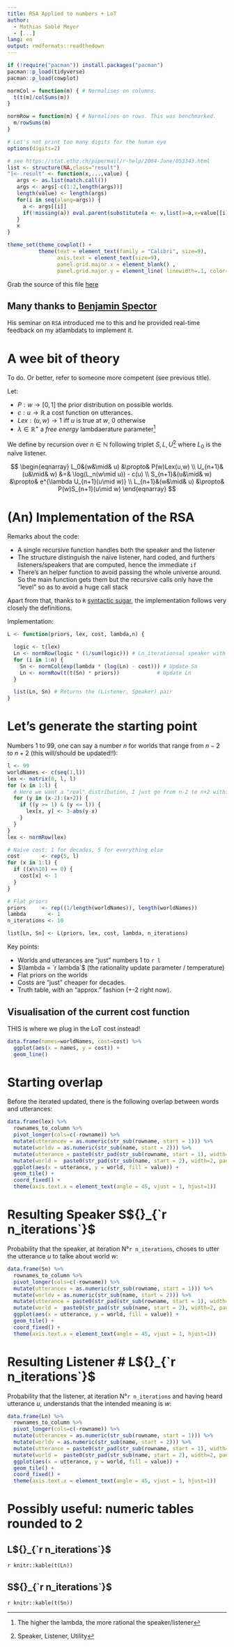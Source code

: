 ```yaml
---
title: RSA Applied to numbers + LoT
author:
  - Mathias Sablé Meyer
  - [...]
lang: en
output: rmdformats::readthedown
---
```


```r
if (!require("pacman")) install.packages("pacman")
pacman::p_load(tidyverse)
pacman::p_load(cowplot)

normCol = function(m) { # Normalises on columns.
  t(t(m)/colSums(m))
}

normRow = function(m) { # Normalises on rows. This was benchmarked.
  m/rowSums(m)
}

# Let's not print too many digits for the human eye
options(digits=2)

# see https://stat.ethz.ch/pipermail/r-help/2004-June/053343.html
list <- structure(NA,class="result")
"[<-.result" <- function(x,...,value) {
   args <- as.list(match.call())
   args <- args[-c(1:2,length(args))]
   length(value) <- length(args)
   for(i in seq(along=args)) {
     a <- args[[i]]
     if(!missing(a)) eval.parent(substitute(a <- v,list(a=a,v=value[[i]])))
   }
   x
}

theme_set(theme_cowplot() +
          theme(text = element_text(family = "Calibri", size=9),
                axis.text = element_text(size=9),
                panel.grid.major.x = element_blank() ,
                panel.grid.major.y = element_line( linewidth=.1, color="black")))
```

Grab the source of this file [here](./index.Rmd)

## Many thanks to [Benjamin Spector](https://sites.google.com/site/bspectorpage/)

His seminar on `RSA` introduced me to this and he provided real-time feedback
on my atlambdats to implement it.

# A wee bit of theory

To do. Or better, refer to someone more competent (see previous title).

Let:

* $P : w \rightarrow [0,1]$ the prior distribution on possible worlds.
* $c : u \rightarrow \mathbb{R}$ a cost function on utterances.
* $Lex : (u,w) \rightarrow 1$ iff $u$ is true at $w$, $0$ otherwise
* $\lambda \in \mathbb{R}^+$ a *free energy* lambdaerature parameter^[The higher
  the lambda, the more rational the speaker/listener]

We define by recursion over $n \in \mathbb{N}$ following triplet $S, L, U$^[Speaker, Listener, Utility]\ where $L_0$ is the naïve listener.

$$
\begin{eqnarray}
  L_0&(w&\mid& u) &\propto& P(w)Lex(u,w) \\
  U_{n+1}&(u&\mid& w) &=& \log(L_n(w\mid u)) - c(u) \\
  S_{n+1}&(u&\mid& w) &\propto& e^{\lambda U_{n+1}(u\mid w)} \\
  L_{n+1}&(w&\mid& u) &\propto& P(w)S_{n+1}(u\mid w)
\end{eqnarray}
$$

# (An) Implementation of the RSA

Remarks about the code:

* A single recursive function handles both the speaker and the listener
* The structure distinguish the naïve listener, hard coded, and furthers
  listeners/speakers that are computed, hence the immediate `if`
* There's an helper function to avoid passing the whole universe around. So the
  main function gets them but the recursive calls only have the "level" so as
  to avoid a huge call stack

Apart from that, thanks to `R` [syntactic
sugar](https://en.wikipedia.org/wiki/Syntactic_sugar), the implementation
follows very closely the definitions.

Implementation:

```r
L <- function(priors, lex, cost, lambda,n) {

  logic <- t(lex)
  Ln <- normRow(logic * (1/sum(logic))) # Ln_iterationsal speaker with "flat" choice
  for (i in 1:n) {
    Sn <- normCol(exp(lambda * (log(Ln) - cost))) # Update Sn
    Ln <- normRow(t(t(Sn) * priors))            # Update Ln
  }

  list(Ln, Sn) # Returns the (Listener, Speaker) pair
}
```

# Let's generate the starting point

Numbers 1 to 99, one can say a number $n$ for worlds that range from $n-2$ to
$n+2$ (this will/should be updated!!):

```r
l <- 99
worldNames <- c(seq(1,l))
lex <- matrix(0, l, l)
for (x in 1:l) {
  # Here we want a "real" distribution, I just go from n-2 to n+2 within bounds
  for (y in (x-2):(x+2)) {
    if ((y >= 1) & (y <= l)) {
      lex[x, y] <- 3-abs(y-x)
    }
  }
}
lex <- normRow(lex)

# Naive cost: 1 for decades, 5 for everything else
cost       <- rep(5, l)
for (x in 1:l) {
  if ((x%%10) == 0) {
    cost[x] <- 1
  }
}

# Flat priors
priors     <- rep((1/length(worldNames)), length(worldNames))
lambda       <- 1
n_iterations <- 10

list[Ln, Sn] <- L(priors, lex, cost, lambda, n_iterations)
```

Key points:

* Worlds and utterances are "just" numbers 1 to `r l`
* $\lambda = `r lambda`$ (the rationality update parameter / temperature)
* Flat priors on the worlds
* Costs are "just" cheaper for decades.
* Truth table, with an "approx." fashion (+-2 right now).

## Visualisation of the current cost function

THIS is where we plug in the LoT cost instead!

```r
data.frame(names=worldNames, cost=cost) %>%
  ggplot(aes(x = names, y = cost)) +
  geom_line()
```

# Starting overlap

Before the iterated updated, there is the following overlap between words and utterances:

```r
data.frame(lex) %>%
  rownames_to_column %>%
  pivot_longer(cols=c(-rowname)) %>%
  mutate(utterancev = as.numeric(str_sub(rowname, start = 1))) %>%
  mutate(worldv = as.numeric(str_sub(name, start = 2))) %>%
  mutate(utterance = paste0(str_pad(str_sub(rowname, start = 1), width=2, pad="0"), "_utterance")) %>%
  mutate(world =  paste0(str_pad(str_sub(name, start = 2), width=2, pad="0"), "_world")) %>%
  ggplot(aes(x = utterance, y = world, fill = value)) +
  geom_tile() +
  coord_fixed() +
  theme(axis.text.x = element_text(angle = 45, vjust = 1, hjust=1))
```

# Resulting Speaker S${}_{`r n_iterations`}$

Probability that the speaker, at iteration N°`r n_iterations`, choses to utter
the utterance $u$ to talke about world $w$:

```r
data.frame(Sn) %>%
  rownames_to_column %>%
  pivot_longer(cols=c(-rowname)) %>%
  mutate(utterancev = as.numeric(str_sub(rowname, start = 1))) %>%
  mutate(worldv = as.numeric(str_sub(name, start = 2))) %>%
  mutate(utterance = paste0(str_pad(str_sub(rowname, start = 1), width=2, pad="0"), "_utterance")) %>%
  mutate(world =  paste0(str_pad(str_sub(name, start = 2), width=2, pad="0"), "_world")) %>%
  ggplot(aes(x = utterance, y = world, fill = value)) +
  geom_tile() +
  coord_fixed() +
  theme(axis.text.x = element_text(angle = 45, vjust = 1, hjust=1))
```

# Resulting Listener # L${}_{`r n_iterations`}$ 

Probability that the listener, at iteration N°`r n_iterations` and having heard
utterance $u$, understands that the intended meaning is $w$:

```r
data.frame(Ln) %>%
  rownames_to_column %>%
  pivot_longer(cols=c(-rowname)) %>%
  mutate(utterancev = as.numeric(str_sub(rowname, start = 1))) %>%
  mutate(worldv = as.numeric(str_sub(name, start = 2))) %>%
  mutate(utterance = paste0(str_pad(str_sub(rowname, start = 1), width=2, pad="0"), "_utterance")) %>%
  mutate(world =  paste0(str_pad(str_sub(name, start = 2), width=2, pad="0"), "_world")) %>%
  ggplot(aes(x = utterance, y = world, fill = value)) +
  geom_tile() +
  coord_fixed() +
  theme(axis.text.x = element_text(angle = 45, vjust = 1, hjust=1))
```

# Possibly useful: numeric tables rounded to 2

## L${}_{`r n_iterations`}$

`r knitr::kable(t(Ln))`

## S${}_{`r n_iterations`}$

`r knitr::kable(t(Sn))`

